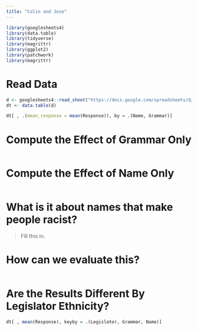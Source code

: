 ```yaml
---
title: "Colin and Jose"
---
```


```r
library(googlesheets4)
library(data.table)
library(tidyverse)
library(magrittr)
library(ggplot2)
library(patchwork)
library(magrittr)
```

# Read Data 

```r
d <- googlesheets4::read_sheet("https://docs.google.com/spreadsheets/d/1LeXRtBozf_LEHQr3G9QVr3fX7XbEIUD-gU-L7E5kq5o/edit#gid=0")
dt <- data.table(d)
```

```r
dt[ , .(mean_response = mean(Response)), by = .(Name, Grammar)]
```

# Compute the Effect of Grammar Only

```r

```

# Compute the Effect of Name Only 

```r

```

# What is it about names that make people racist? 

> Fill this in.

# How can we evaluate this? 

```r

```

# Are the Results Different By Legislator Ethnicity? 

```r
dt[ , mean(Response), keyby = .(Legislator, Grammar, Name)]
```
